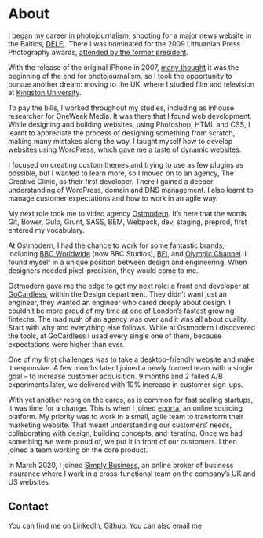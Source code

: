 
<SEO title="About" /> <Avatar />

# About

I began my career in photojournalism, shooting for a major news website in the
Baltics, [DELFI](https://www.delfi.lt/). There I was nominated for the 2009
Lithuanian Press Photography awards, [attended by the former
president](http://www.old2.pressphoto.lt/lt/parodos/lsfk2009_adamkus/).

With the release of the original iPhone in 2007, [many
thought](https://www.nytimes.com/2009/08/11/business/media/11photo.html) it was
the beginning of the end for photojournalism, so I took the opportunity to
pursue another dream: moving to the UK, where I studied film and television at
[Kingston University](https://www.kingston.ac.uk/).

To pay the bills, I worked throughout my studies, including as inhouse
researcher for OneWeek Media. It was there that I found web development. While
designing and building websites, using Photoshop, HTML and CSS, I learnt to
appreciate the process of designing something from scratch, making many mistakes
along the way. I taught myself how to develop websites using WordPress, which
gave me a taste of dynamic websites.

I focused on creating custom themes and trying to use as few plugins as
possible, but I wanted to learn more, so I moved on to an agency, The Creative
Clinic, as their first developer. There I gained a deeper understanding of
WordPress, domain and DNS management. I also learnt to manage customer
expectations and how to work in an agile way.

My next role took me to video agency [Ostmodern](https://www.ostmodern.co.uk/).
It’s here that the words Git, Bower, Gulp, Grunt, SASS, BEM, Webpack, dev,
staging, preprod, first entered my vocabulary.

At Ostmodern, I had the chance to work for some fantastic brands, including [BBC
Worldwide](https://player.bbc.com/en) (now BBC Studios),
[BFI](https://player.bfi.org.uk/britain-on-film), and [Olympic
Channel](https://www.olympicchannel.com/). I found myself in a unique position
between design and engineering. When designers needed pixel-precision, they
would come to me.

Ostmodern gave me the edge to get my next role: a front end developer at
[GoCardless](https://gocardless.com/), within the Design department. They didn’t
want just an engineer, they wanted an engineer who cared deeply about design. I
couldn’t be more proud of my time at one of London’s fastest growing fintechs.
The mad rush of an agency was over and it was all about quality. Start with why
and everything else follows. While at Ostmodern I discovered the tools, at
GoCardless I used every single one of them, because expectations were higher
than ever.

One of my first challenges was to take a desktop-friendly website and make it
responsive. A few months later I joined a newly formed team with a single goal –
to increase customer acquisition. 9 months and 2 failed A/B experiments later,
we delivered with 10% increase in customer sign-ups.

With yet another reorg on the cards, as is common for fast scaling startups, it
was time for a change. This is when I joined [eporta](https://www.eporta.com/),
an online sourcing platform. My priority was to work in a small, agile team to
transform their marketing website. That meant understanding our customers’
needs, collaborating with design, building concepts, and iterating. Once we had
something we were proud of, we put it in front of our customers. I then joined a
team working on the core product.

In March 2020, I joined [Simply Business](https://www.simplybusiness.co.uk/), an
online broker of business insurance where I work in a cross-functional team on
the company’s UK and US websites.

## Contact

You can find me on
[LinkedIn](https://www.linkedin.com/in/joseph-markus-964a68104/),
[Github](https://github.com/josephmarkus). You can also [email
me](mailto:joseph.markus@outlook.com)
